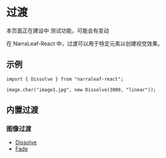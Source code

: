 
# 过渡

<Callout type="warning" emoji="⚠️">
    本页面正在建设中
</Callout>

<Callout type="warning" emoji="⚠️">
    测试功能，可能会有变动
</Callout>

在 NarraLeaf-React 中，过渡可以用于特定元素以创建视觉效果。

## 示例

```tsx
import { Dissolve } from "narraleaf-react";
```

```tsx
image.char("image1.jpg", new Dissolve(3000, "linear"));
```

## 内置过渡

### 图像过渡

- [Dissolve](./transition/dissolve)
- [Fade](./transition/fade)
